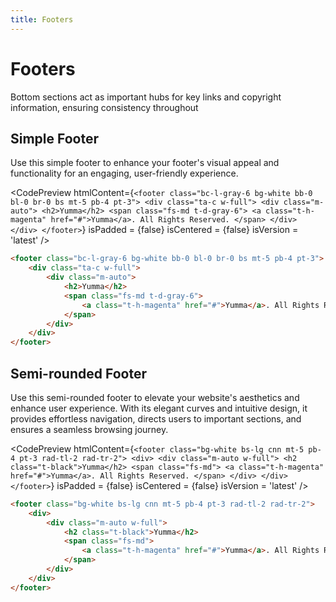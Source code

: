 ```yaml
---
title: Footers
---
```



# Footers

Bottom sections act as important hubs for key links and copyright information, ensuring consistency throughout

## Simple Footer

Use this simple footer to enhance your footer's visual appeal and functionality for an engaging, user-friendly experience.

<CodePreview
  htmlContent={`
    <footer class="bc-l-gray-6 bg-white bb-0 bl-0 br-0 bs mt-5 pb-4 pt-3">
        <div class="ta-c w-full">
            <div class="m-auto">
                <h2>Yumma</h2>
                <span class="fs-md t-d-gray-6">
                    <a class="t-h-magenta" href="#">Yumma</a>. All Rights Reserved.
                </span>
            </div>
        </div>
    </footer>
  `}
  isPadded = {false}
  isCentered = {false}
  isVersion = 'latest'
/>

```html
<footer class="bc-l-gray-6 bg-white bb-0 bl-0 br-0 bs mt-5 pb-4 pt-3">
    <div class="ta-c w-full">
        <div class="m-auto">
            <h2>Yumma</h2>
            <span class="fs-md t-d-gray-6">
                <a class="t-h-magenta" href="#">Yumma</a>. All Rights Reserved.
            </span>
        </div>
    </div>
</footer>
```

## Semi-rounded Footer

Use this semi-rounded footer to elevate your website's aesthetics and enhance user experience. With its elegant curves and intuitive design, it provides effortless navigation, directs users to important sections, and ensures a seamless browsing journey.

<CodePreview
  htmlContent={`
    <footer class="bg-white bs-lg cnn mt-5 pb-4 pt-3 rad-tl-2 rad-tr-2">
        <div>
            <div class="m-auto w-full">
                <h2 class="t-black">Yumma</h2>
                <span class="fs-md">
                    <a class="t-h-magenta" href="#">Yumma</a>. All Rights Reserved.
                </span>
            </div>
        </div>
    </footer>
  `}
  isPadded = {false}
  isCentered = {false}
  isVersion = 'latest'
/>

```html
<footer class="bg-white bs-lg cnn mt-5 pb-4 pt-3 rad-tl-2 rad-tr-2">
    <div>
        <div class="m-auto w-full">
            <h2 class="t-black">Yumma</h2>
            <span class="fs-md">
                <a class="t-h-magenta" href="#">Yumma</a>. All Rights Reserved.
            </span>
        </div>
    </div>
</footer>
```